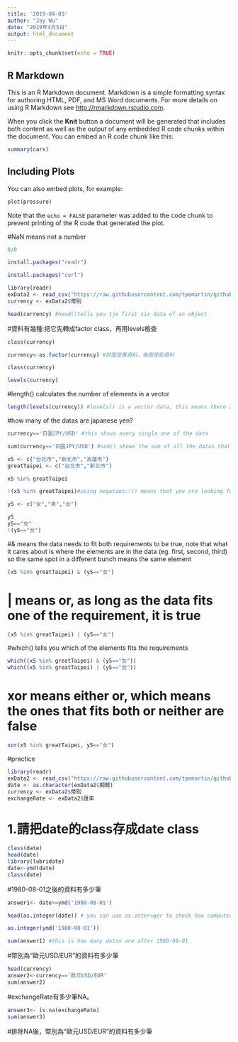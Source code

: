 ```yaml
---
title: '2019-04-03'
author: "Jay Wu"
date: "2019年4月5日"
output: html_document
---
```


```r
knitr::opts_chunk$set(echo = TRUE)
```

## R Markdown

This is an R Markdown document. Markdown is a simple formatting syntax for authoring HTML, PDF, and MS Word documents. For more details on using R Markdown see <http://rmarkdown.rstudio.com>.

When you click the **Knit** button a document will be generated that includes both content as well as the output of any embedded R code chunks within the document. You can embed an R code chunk like this:

```r
summary(cars)
```

## Including Plots

You can also embed plots, for example:

```r
plot(pressure)
```

Note that the `echo = FALSE` parameter was added to the code chunk to prevent printing of the R code that generated the plot.


#NaN means not a number
```r
0/0
```
```r
install.packages("readr")

```
```r
install.packages("curl")
```

```r
library(readr)
exData2 <- read_csv("https://raw.githubusercontent.com/tpemartin/github-data/master/exData2.csv")
currency <- exData2$幣別
```


```r
head(currency) #head()tells you tje first six data of an object
```


#資料有幾種:把它先轉成factor class，再用levels檢查
```r
class(currency)
```

```r
currency<-as.factor(currency) #前面是舊資料，後面是新資料
```

```r
class(currency)
```

```r
levels(currency)
```
#length() calculates the number of elements in a vector
```r
length(levels(currency)) #levels() is a vector data, this means there are five kinds of currency saved in the data
```
#how many of the datas are japanese yen?
```r
currency=='日圓JPY/USD' #this shows every single one of the data

sum(currency=='日圓JPY/USD') #sum() shows the sum of all the datas that matches the requirements
```


```r
x5 <- c("台北市","新北市","高雄市")
greatTaipei <- c("台北市","新北市")

x5 %in% greatTaipei

!(x5 %in% greatTaipei)#using negation:!() means that you are looking for(presented by 'true') the datas not in the area of the given one
```


```r
y5 <- c("女","男","女")

y5
y5=="女"
!(y5=="女")
```
#& means the data needs to fit both requirements to be true, note that what it cares about is where the elements are in the data (eg. first, second, third) so the same spot in a different bunch means the same element
```r
(x5 %in% greatTaipei) & (y5=="女")
```

# | means or, as long as the data fits one of the requirement, it is true
```r
(x5 %in% greatTaipei) | (y5=="女")
```

#which() tells you which of the elements fits the requirements
```r
which((x5 %in% greatTaipei) & (y5=="女"))
which((x5 %in% greatTaipei) | (y5=="女"))
```

# xor means either or, which means the ones that fits both or neither are false
```r
xor(x5 %in% greatTaipei, y5=="女")
```

#practice
```r
library(readr)
exData2 <- read_csv("https://raw.githubusercontent.com/tpemartin/github-data/master/exData2.csv")
date <- as.character(exData2$期間)
currency <- exData2$幣別
exchangeRate <- exData2$匯率
```


# 1.請把date的class存成date class
```r
class(date)
head(date)
library(lubridate)
date<-ymd(date)
class(date)
```

#1980-08-01之後的資料有多少筆
```r
answer1<- date>=ymd('1980-08-01')

head(as.integer(date)) # you can use as.inter=ger to check how computer sees time

as.integer(ymd('1980-08-01'))

sum(answer1) #this is how many datas are after 1980-08-01
```

#幣別為“歐元USD/EUR”的資料有多少筆
```r
head(currency)
answer2<-currency=='歐元USD/EUR'
sum(answer2)
```


#exchangeRate有多少筆NA。

```r
answer3<- is.na(exchangeRate)
sum(answer3)
```


#排除NA後，幣別為“歐元USD/EUR”的資料有多少筆
```r

```
























